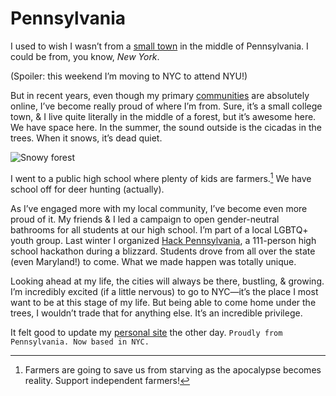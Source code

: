 # Pennsylvania

I used to wish I wasn’t from a [small town](https://en.wikipedia.org/wiki/State_College,_Pennsylvania) in the middle of Pennsylvania. I could be from, you know, _New York_.

(Spoiler: this weekend I’m moving to NYC to attend NYU!)

But in recent years, even though my primary [communities](https://hackclub.com/community/) are absolutely online, I’ve become really proud of where I’m from. Sure, it’s a small college town, & I live quite literally in the middle of a forest, but it’s awesome here. We have space here. In the summer, the sound outside is the cicadas in the trees. When it snows, it’s dead quiet.

![Snowy forest](https://cdn.glitch.com/a9442788-bc48-44ab-bedd-832d738c93dd%2FIMG_0755.jpeg)

I went to a public high school where plenty of kids are farmers.[^1] We have school off for deer hunting (actually).

[^1]: Farmers are going to save us from starving as the apocalypse becomes reality. Support independent farmers!

As I’ve engaged more with my local community, I’ve become even more proud of it. My friends & I led a campaign to open gender-neutral bathrooms for all students at our high school. I’m part of a local LGBTQ+ youth group. Last winter I organized [Hack Pennsylvania](https://hackpenn.com), a 111-person high school hackathon during a blizzard. Students drove from all over the state (even Maryland!) to come. What we made happen was totally unique.

Looking ahead at my life, the cities will always be there, bustling, & growing. I’m incredibly excited (if a little nervous) to go to NYC—it’s the place I most want to be at this stage of my life. But being able to come home under the trees, I wouldn’t trade that for anything else. It’s an incredible privilege.

It felt good to update my [personal site](https://lachlanjc.me) the other day. `Proudly from Pennsylvania. Now based in NYC.`
